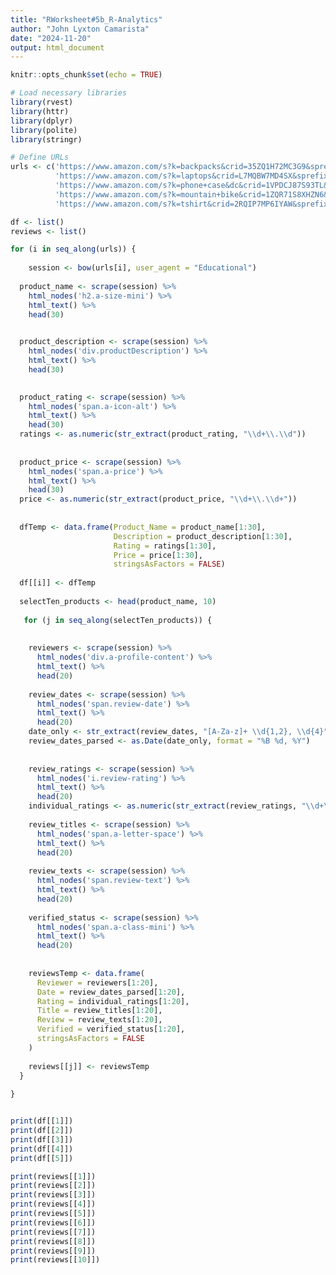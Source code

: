 ```yaml
---
title: "RWorksheet#5b_R-Analytics"
author: "John Lyxton Camarista"
date: "2024-11-20"
output: html_document
---
```


```r
knitr::opts_chunk$set(echo = TRUE)
```

```r
# Load necessary libraries
library(rvest)
library(httr)
library(dplyr)
library(polite)
library(stringr)

# Define URLs
urls <- c('https://www.amazon.com/s?k=backpacks&crid=35ZQ1H72MC3G9&sprefix=backpacks%2Caps%2C590&ref=nb_sb_ss_ts-doa-p_3_9', 
          'https://www.amazon.com/s?k=laptops&crid=L7MQBW7MD4SX&sprefix=laptopb%2Caps%2C1304&ref=nb_sb_noss_2',
          'https://www.amazon.com/s?k=phone+case&dc&crid=1VPDCJ87S93TL&sprefix=phone+cas%2Caps%2C451&ref=a9_asc_1',
          'https://www.amazon.com/s?k=mountain+bike&crid=1ZQR71S8XHZN6&sprefix=mountain+bik%2Caps%2C499&ref=nb_sb_noss_2',
          'https://www.amazon.com/s?k=tshirt&crid=2RQIP7MP6IYAW&sprefix=tshirt%2Caps%2C443&ref=nb_sb_noss_2')

```


```r


df <- list()
reviews <- list()

for (i in seq_along(urls)) {
  
    session <- bow(urls[i], user_agent = "Educational")
  
  product_name <- scrape(session) %>%
    html_nodes('h2.a-size-mini') %>% 
    html_text() %>%
    head(30) 

  
  product_description <- scrape(session) %>%
    html_nodes('div.productDescription') %>% 
    html_text() %>%
    head(30) 
  

  product_rating <- scrape(session) %>%
    html_nodes('span.a-icon-alt') %>% 
    html_text() %>%
    head(30)  
  ratings <- as.numeric(str_extract(product_rating, "\\d+\\.\\d"))
  
  
  product_price <- scrape(session) %>%
    html_nodes('span.a-price') %>% 
    html_text() %>%
    head(30) 
  price <- as.numeric(str_extract(product_price, "\\d+\\.\\d+"))
  
  
  dfTemp <- data.frame(Product_Name = product_name[1:30],
                       Description = product_description[1:30],
                       Rating = ratings[1:30],
                       Price = price[1:30],
                       stringsAsFactors = FALSE)
  
  df[[i]] <- dfTemp
  
  selectTen_products <- head(product_name, 10)
  
   for (j in seq_along(selectTen_products)) {
   
    
    reviewers <- scrape(session) %>%
      html_nodes('div.a-profile-content') %>%
      html_text() %>%
      head(20)
    
    review_dates <- scrape(session) %>%
      html_nodes('span.review-date') %>%
      html_text() %>%
      head(20)
    date_only <- str_extract(review_dates, "[A-Za-z]+ \\d{1,2}, \\d{4}")
    review_dates_parsed <- as.Date(date_only, format = "%B %d, %Y")
    
    
    review_ratings <- scrape(session) %>%
      html_nodes('i.review-rating') %>%
      html_text() %>%
      head(20)
    individual_ratings <- as.numeric(str_extract(review_ratings, "\\d+\\.\\d"))
    
    review_titles <- scrape(session) %>%
      html_nodes('span.a-letter-space') %>%
      html_text() %>%
      head(20)
    
    review_texts <- scrape(session) %>%
      html_nodes('span.review-text') %>%
      html_text() %>%
      head(20)
    
    verified_status <- scrape(session) %>%
      html_nodes('span.a-class-mini') %>%
      html_text() %>%
      head(20)
    
    
    reviewsTemp <- data.frame(
      Reviewer = reviewers[1:20],
      Date = review_dates_parsed[1:20],
      Rating = individual_ratings[1:20],
      Title = review_titles[1:20],
      Review = review_texts[1:20],
      Verified = verified_status[1:20],
      stringsAsFactors = FALSE
    )
    
    reviews[[j]] <- reviewsTemp
  }
  
}



```

```r
print(df[[1]])
print(df[[2]])
print(df[[3]])
print(df[[4]])
print(df[[5]])

print(reviews[[1]])
print(reviews[[2]])
print(reviews[[3]])
print(reviews[[4]])
print(reviews[[5]])
print(reviews[[6]])
print(reviews[[7]])
print(reviews[[8]])
print(reviews[[9]])
print(reviews[[10]])
```

